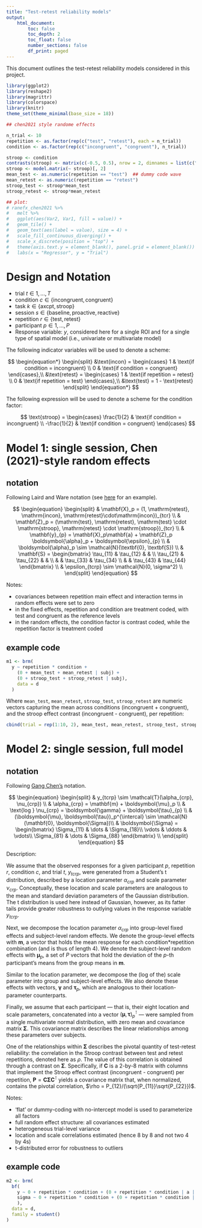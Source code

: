 ```yaml
---
title: "Test-retest reliability models"
output: 
    html_document:
        toc: false
        toc_depth: 2
        toc_float: false
        number_sections: false
        df_print: paged
---
```


This document outlines the test-retest reliability models considered in this project.



```r

library(ggplot2)
library(reshape2)
library(magrittr)
library(colorspace)
library(knitr)
theme_set(theme_minimal(base_size = 18))

## chen2021 style randome effects

n_trial <- 10
repetition <- as.factor(rep(c("test", "retest"), each = n_trial))
condition <- as.factor(rep(c("incongruent", "congruent"), n_trial))

stroop <- condition
contrasts(stroop) <- matrix(c(-0.5, 0.5), nrow = 2, dimnames = list(c("congruent", "incongruent"), "incongruent"))
stroop <- model.matrix(~ stroop)[, 2]
mean_test <- as.numeric(repetition == "test")  ## dummy code wave
mean_retest <- as.numeric(repetition == "retest")
stroop_test <- stroop*mean_test
stroop_retest <- stroop*mean_retest

## plot:
# ranefx_chen2021 %>%
#   melt %>%
#   ggplot(aes(Var2, Var1, fill = value)) +
#   geom_tile() +
#   geom_text(aes(label = value), size = 4) +
#   scale_fill_continuous_diverging() +
#   scale_x_discrete(position = "top") +
#   theme(axis.text.y = element_blank(), panel.grid = element_blank()) +
#   labs(x = "Regressor", y = "Trial")

```


# Design and Notation


- trial $t \in 1, ..., T$
- condition $c \in \{\text{incongruent}, \text{congruent}\}$
- task $k \in \{\text{axcpt}, \text{stroop}\}$
- session $s \in \{\text{baseline}, \text{proactive}, \text{reactive}\}$
- repetition $r \in \{\text{test}, \text{retest}\}$
- participant $p \in 1, ..., P$
- Response variable: $y$, considered here for a single ROI and for a single type of spatial model (i.e., univariate or multivariate model)

The following indicator variables will be used to denote a \textbf{dummy or treatment-coding} scheme:

$$
\begin{equation*}
\begin{split}
	&\text{incon} = 
	\begin{cases}
		1 & \text{if condition = incongruent} \\
		0 & \text{if condition = congruent}
	\end{cases},\\
	&\text{retest} = 
	\begin{cases}
		1 & \text{if repetition = retest} \\
		0 & \text{if repetition = test}
	\end{cases},\\
	&\text{test} = 1 - \text{retest}
\end{split}
\end{equation*}
$$


The following expression will be used to denote a \textbf{contrast-coding} scheme for the condition factor:

$$
  \text{stroop} = 
  \begin{cases}
    \frac{1}{2} & \text{if condition = incongruent} \\
    -\frac{1}{2} & \text{if condition = congruent}
  \end{cases}
$$


# Model 1: single session, Chen (2021)-style random effects

## notation

Following Laird and Ware notation (see [here](https://stefvanbuuren.name/fimd/sec-threeformulations.html) for an example).

$$
\begin{equation}
	\begin{split}
	  & \mathbf{X}_p = (1, \mathrm{retest}, \mathrm{incon}, \mathrm{retest}\cdot\mathrm{incon})_{tcr} \\
	  & \mathbf{Z}_p = (\mathrm{test}, \mathrm{retest}, \mathrm{test} \cdot \mathrm{stroop}, \mathrm{retest} \cdot \mathrm{stroop})_{tcr} \\
		& \mathbf{y}_{p} = \mathbf{X}_p\mathbf{a} + \mathbf{Z}_p \boldsymbol{\alpha}_p + \boldsymbol{\epsilon}_{p} \\
		& \boldsymbol{\alpha}_p \sim \mathcal{N}(\textbf{0}, \textbf{S}) \\
		& \mathbf{S} = 
		  \begin{bmatrix}
        \tau_{11} & \tau_{12} &  &  \\
        \tau_{21} & \tau_{22} &  &  \\
         &  & \tau_{33} & \tau_{34} \\
         &  & \tau_{43} & \tau_{44}
      \end{bmatrix} \\
		& \epsilon_{tcrp} \sim \mathcal{N}(0, \sigma^2) \\
	\end{split}
\end{equation}
$$


Notes:

- covariances between repetition main effect and interaction terms in random effects were set to zero
- in the fixed effects, repetition and condition are treatment coded, with test and congruent as the reference levels
- in the random effects, the condition factor is contrast coded, while the repetition factor is treatment coded


## example code
```r
m1 <- brm(
  y ~ repetition * condition + 
    (0 + mean_test + mean_retest | subj) + 
    (0 + stroop_test + stroop_retest | subj),
    data = d
  )
```

Where `mean_test`, `mean_retest`, `stroop_test`, `stroop_retest` are numeric vectors capturing the mean across 
conditions (incongruent + congruent), and the stroop effect contrast (incongruent - congruent),  per repetition:


```r
cbind(trial = rep(1:10, 2), mean_test, mean_retest, stroop_test, stroop_retest)
```


# Model 2: single session, full model


## notation

Following [Gang Chen's](https://github.com/afni-gangc/afni-gangc.github.io/blob/main/_posts/2022-05-20-blog-post-title-from-file-name.md)
notation.

$$
\begin{equation}
	\begin{split}
		& y_{tcrp} \sim \mathcal{T}(\alpha_{crp}, \nu_{crp}) \\
		& \alpha_{crp} = \mathbf{m} + \boldsymbol{\mu}_p \\
		& \text{log } \nu_{crp} = \boldsymbol{\gamma} + \boldsymbol{\tau}_{p} \\
		& (\boldsymbol{\mu}, \boldsymbol{\tau})_p^{\intercal} \sim \mathcal{N}(\mathbf{0}, \boldsymbol{\Sigma})\\
		& \boldsymbol{\Sigma} = 
		  \begin{bmatrix}
        \Sigma_{11} & \dots  & \Sigma_{18}\\
        \vdots & \ddots & \vdots\\
        \Sigma_{81} & \dots  & \Sigma_{88} 
      \end{bmatrix} \\
	\end{split}
\end{equation}
$$

Description:

We assume that the observed responses for a given participant $p$, repetition $r$, condition $c$, and trial $t$, $y_{tcrp}$,
were generated from a Student's t distribution, described by a location parameter $\alpha_{crp}$ and scale parameter $\nu_{crp}$.
Conceptually, these location and scale parameters are analogous to the mean and standard deviation parameters of the 
Gaussian distribution.
The t distribution is used here instead of Gaussian, however, as its fatter tails provide greater robustness to outlying
values in the response variable $y_{tcrp}$.

Next, we decompose the location parameter $\alpha_{crp}$ into group-level fixed effects and subject-level random effects.
We denote the group-level effects with $\mathbf{m}$, a vector that holds the mean response for each condition*repetition 
combination (and is thus of length 4).
We denote the subject-level random effects with $\boldsymbol{\mu}_p$, a set of $P$ vectors that hold the 
deviation of the $p$-th participant's means from the group means in $\mathbf{m}$.

Similar to the location parameter, we decompose the (log of the) scale parameter into group and subject-level effects.
We also denote these effects with vectors, $\boldsymbol{\gamma}$ and $\boldsymbol{\tau}_p$, which are analogous 
to their location-parameter counterparts.

Finally, we assume that each participant --- that is, their eight location and scale parameters, concatenated into a 
vector $(\boldsymbol{\mu}, \boldsymbol{\tau})_p^{\intercal}$ --- were sampled from a single multivariate normal
distribution, with zero mean and covariance matrix $\boldsymbol{\Sigma}$.
This covariance matrix describes the linear relationships among these parameters over subjects.

One of the relationships within $\boldsymbol{\Sigma}$ describes the pivotal quantity of test-retest reliability: 
the correlation in the Stroop contrast between test and retest repetitions, denoted here as $\rho$.
The value of this correlation is obtained through a contrast on $\boldsymbol{\Sigma}$.
Specifically, if $\mathbf{C}$ is a 2-by-8 matrix with columns that implement the Stroop effect contrast (incongruent - congruent) per repetition, $\mathbf{P} = \mathbf{C}\boldsymbol{\Sigma}\mathbf{C}^\intercal$ yields a covariance matrix that,
when normalized, contains the pivotal correlation, $\rho = P_{12}/(\sqrt{P_{11}}\sqrt{P_{22}})$.

Notes:

- 'flat' or dummy-coding with no-intercept model is used to parameterize all factors
- full random effect structure: all covariances estimated
- heterogeneous trial-level variance
- location and scale correlations estimated (hence 8 by 8 and not two 4 by 4s)
- t-distributed error for robustness to outliers


## example code
```r
m2 <- brm(
  bf(
    y ~ 0 + repetition * condition + (0 + repetition * condition | a | subj),
    sigma ~ 0 + repetition * condition + (0 + repetition * condition | a | subj)
    ),
  data = d,
  family = student()
)
```
